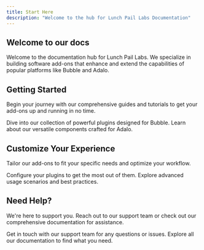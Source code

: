 ```yaml
---
title: Start Here
description: "Welcome to the hub for Lunch Pail Labs Documentation"
---
```


## Welcome to our docs

Welcome to the documentation hub for Lunch Pail Labs. We specialize in building software add-ons that enhance and extend the capabilities of popular platforms like Bubble and Adalo.

## Getting Started

Begin your journey with our comprehensive guides and tutorials to get your add-ons up and running in no time.

<CardGroup cols={2}>
  <Card
    title="Explore Plugins for Bubble"
    icon="rocket"
    href="/docs/bubble/introduction"
  >
    Dive into our collection of powerful plugins designed for Bubble.
  </Card>
  <Card
    title="Discover Components for Adalo"
    icon="puzzle-piece"
    href="/docs/adalo/introduction"
  >
    Learn about our versatile components crafted for Adalo.
  </Card>
</CardGroup>

## Customize Your Experience

Tailor our add-ons to fit your specific needs and optimize your workflow.

<CardGroup cols={2}>
  <Card
    title="Detailed Configuration"
    icon="cogs"
    href="/docs/bubble/daily/configuration"
  >
    Configure your plugins to get the most out of them.
  </Card>
  <Card title="Advanced Usage" icon="tools" href="/docs/adalo/daily/usage">
    Explore advanced usage scenarios and best practices.
  </Card>
</CardGroup>

## Need Help?

We're here to support you. Reach out to our support team or check out our comprehensive documentation for assistance.

<CardGroup cols={2}>
  <Card
    title="Contact Support"
    icon="envelope"
    href="mailto:help@lunchpaillabs.com"
  >
    Get in touch with our support team for any questions or issues.
  </Card>
  <Card title="Browse Documentation" icon="book" href="/docs/introduction">
    Explore all our documentation to find what you need.
  </Card>
</CardGroup>
